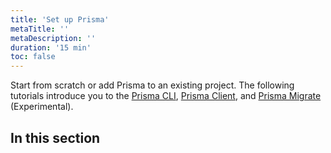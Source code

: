 ```yaml
---
title: 'Set up Prisma'
metaTitle: ''
metaDescription: ''
duration: '15 min'
toc: false
---
```


<TopBlock>

Start from scratch or add Prisma to an existing project. The following tutorials introduce you to the [Prisma CLI](../../concepts/components/prisma-cli), [Prisma Client](../../concepts/components/prisma-client), and [Prisma Migrate](../../concepts/components/prisma-migrate) (Experimental).

</TopBlock>

## In this section

<Subsections />
